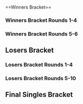 {{SetGame|melee}}{{DISPLAYTITLE:Heir II the Throne: ''Melee'' Singles Bracket}}<!--
-->{{tabs static
|name1=Overview
|link1=Heir/2/Melee
|name2=Entrants
|link2=Heir/2/Melee/Entrants
|name3=Singles Bracket
|link3=Heir/2/Melee/Singles Bracket
|name4=Doubles Bracket
|link4=Heir/2/Melee/Doubles Bracket
|This=3
}}<br/>
==Winners Bracket==
===Winners Bracket Rounds 1-4===
{{128DEWBracketA
|tourneylink=Heir/2/Melee
|tourneyname=Heir II the Throne
|column-width=160

|r1m1p1=Armada |r1m1p1flag=se |r1m1p1score=W |r1m1win=1
|r1m1p2=Bye |r1m1p2flag= |r1m1p2score=-

|r1m2p1=HaoTwo |r1m2p1flag=gb |r1m2p1score=2 |r1m2win=1
|r1m2p2=TheRedSock |r1m2p2flag=no |r1m2p2score=0

|r1m3p1=Flikkflakk |r1m3p1flag=no |r1m3p1score=W |r1m3win=1
|r1m3p2=Bye |r1m3p2flag= |r1m3p2score=-

|r1m4p1=R23 |r1m4p1flag=gb |r1m4p1score=W |r1m4win=1
|r1m4p2=Bye |r1m4p2flag= |r1m4p2score=-

|r1m5p1=reaper |r1m5p1flag=de |r1m5p1score=W |r1m5win=1
|r1m5p2=Bye |r1m5p2flag= |r1m5p2score=-

|r1m6p1=J3ly |r1m6p1flag=gb |r1m6p1score=2 |r1m6win=1
|r1m6p2=Socks |r1m6p2flag=gb |r1m6p2score=0

|r1m7p1=Trifasia |r1m7p1flag=es |r1m7p1score=W |r1m7win=1
|r1m7p2=Bye |r1m7p2flag= |r1m7p2score=-

|r1m8p1=MikeHaggarKJ |r1m8p1flag=se |r1m8p1score=2 |r1m8win=1
|r1m8p2=JoMo |r1m8p2flag=gb |r1m8p2score=0

|r1m9p1=Overtriforce |r1m9p1flag=es |r1m9p1score=W |r1m9win=1
|r1m9p2=Bye |r1m9p2flag= |r1m9p2score=-

|r1m10p1=Luigo |r1m10p1flag=se |r1m10p1score=1 |r1m10win=2
|r1m10p2=Yeniths |r1m10p2flag=gb |r1m10p2score=2

|r1m11p1=Askeflink |r1m11p1flag=no |r1m11p1score=W |r1m11win=1
|r1m11p2=Bye |r1m11p2flag= |r1m11p2score=-

|r1m12p1=Alpha Dash |r1m12p1flag=gb |r1m12p1score=2 |r1m12win=1
|r1m12p2=Phade |r1m12p2flag=gb |r1m12p2score=0

|r1m13p1=Jeapie |r1m13p1flag=nl |r1m13p1score=W |r1m13win=1
|r1m13p2=Bye |r1m13p2flag= |r1m13p2score=-

|r1m14p1=Pop |r1m14p1flag=se |r1m14p1score=2 |r1m14win=1
|r1m14p2=PureEvil |r1m14p2flag= |r1m14p2score=0

|r1m15p1=Aether |r1m15p1flag=fr |r1m15p1score=W |r1m15win=1
|r1m15p2=Bye |r1m15p2flag= |r1m15p2score=-

|r1m16p1=Deathgazer |r1m16p1flag=gb |r1m16p1score=2 |r1m16win=1
|r1m16p2=Kraft-Ebing |r1m16p2flag= |r1m16p2score=0

|r1m17p1=Lucky |r1m17p1flag=us |r1m17p1score=W |r1m17win=1
|r1m17p2=Bye |r1m17p2flag= |r1m17p2score=-

|r1m18p1=Datto |r1m18p1flag=fr |r1m18p1score=2 |r1m18win=1
|r1m18p2=epikfaal |r1m18p2flag=nl |r1m18p2score=0

|r1m19p1=Kriz |r1m19p1flag=no |r1m19p1score=W |r1m19win=1
|r1m19p2=Bye |r1m19p2flag= |r1m19p2score=-

|r1m20p1=Stelzig |r1m20p1flag=dk |r1m20p1score=W |r1m20win=1
|r1m20p2=Bye |r1m20p2flag= |r1m20p2score=-

|r1m21p1=Vanity Angel |r1m21p1flag=gb |r1m21p1score=W |r1m21win=1
|r1m21p2=Bye |r1m21p2flag= |r1m21p2score=-

|r1m22p1=Volvo |r1m22p1flag=se |r1m22p1score=2 |r1m22win=1
|r1m22p2=Maskless |r1m22p2flag=gb |r1m22p2score=0

|r1m23p1=Djagof |r1m23p1flag=fr |r1m23p1score=W |r1m23win=1
|r1m23p2=Bye |r1m23p2flag= |r1m23p2score=-

|r1m24p1=Jin |r1m24p1flag=gb |r1m24p1score=1 |r1m24win=2
|r1m24p2=Matt Smith |r1m24p2flag=gb |r1m24p2score=2

|r1m25p1=Professor Pro |r1m25p1flag=gb |r1m25p1score=W |r1m25win=1
|r1m25p2=Bye |r1m25p2flag= |r1m25p2score=-

|r1m26p1=Yabasta |r1m26p1flag=se |r1m26p1score=1 |r1m26win=2
|r1m26p2=Shloub |r1m26p2flag=fr |r1m26p2score=2

|r1m27p1=Random-Ness |r1m27p1flag=se |r1m27p1score=W |r1m27win=1
|r1m27p2=Bye |r1m27p2flag= |r1m27p2score=-

|r1m28p1=Lamp |r1m28p1flag=se |r1m28p1score=2 |r1m28win=1
|r1m28p2=MoonE |r1m28p2flag=gb |r1m28p2score=0

|r1m29p1=Salepate |r1m29p1flag=fr |r1m29p1score=W |r1m29win=1
|r1m29p2=Bye |r1m29p2flag= |r1m29p2score=-

|r1m30p1=Adamkex |r1m30p1flag=se |r1m30p1score=0 |r1m30win=2
|r1m30p2=Frenzy |r1m30p2flag=gb |r1m30p2score=2

|r1m31p1=Eagle |r1m31p1flag=dk |r1m31p1score=W |r1m31win=1
|r1m31p2=Bye |r1m31p2flag= |r1m31p2score=-

|r1m32p1=Unreal |r1m32p1flag=gb |r1m32p1score=2 |r1m32win=1
|r1m32p2=Modest Major |r1m32p2flag=gb |r1m32p2score=0

|r1m33p1=Leffen |r1m33p1flag=se |r1m33p1score=W |r1m33win=1
|r1m33p2=Bye |r1m33p2flag= |r1m33p2score=-

|r1m34p1=Jam |r1m34p1flag=gb |r1m34p1score=2 |r1m34win=1
|r1m34p2=Lengman |r1m34p2flag= |r1m34p2score=0

|r1m35p1=GAWes |r1m35p1flag=us |r1m35p1score=W |r1m35win=1
|r1m35p2=Bye |r1m35p2flag= |r1m35p2score=-

|r1m36p1=BrTarolg |r1m36p1flag=gb |r1m36p1score=W |r1m36win=1
|r1m36p2=Bye |r1m36p2flag= |r1m36p2score=-

|r1m37p1=Eikelmann |r1m37p1flag=ru |r1m37p1score=W |r1m37win=1
|r1m37p2=Bye |r1m37p2flag= |r1m37p2score=-

|r1m38p1=Kikkoman |r1m38p1flag=dk |r1m38p1score=2 |r1m38win=1
|r1m38p2=Bullet Bill |r1m38p2flag=gb |r1m38p2score=0

|r1m39p1=Däumling |r1m39p1flag=de |r1m39p1score=W |r1m39win=1
|r1m39p2=Bye |r1m39p2flag= |r1m39p2score=-

|r1m40p1=VJ |r1m40p1flag=se |r1m40p1score=2 |r1m40win=1
|r1m40p2=Calzum |r1m40p2flag=gb |r1m40p2score=1

|r1m41p1=Tekk |r1m41p1flag=fr |r1m41p1score=W |r1m41win=1
|r1m41p2=Bye |r1m41p2flag= |r1m41p2score=-

|r1m42p1=Nils |r1m42p1flag=se |r1m42p1score=2 |r1m42win=1
|r1m42p2=X1 |r1m42p2flag=gb |r1m42p2score=0

|r1m43p1=K-12 |r1m43p1flag=es |r1m43p1score=W |r1m43win=1
|r1m43p2=Bye |r1m43p2flag= |r1m43p2score=-

|r1m44p1=Captain Zeppo |r1m44p1flag=gb |r1m44p1score=2 |r1m44win=1
|r1m44p2=Kid Candi |r1m44p2flag=fr |r1m44p2score=0

|r1m45p1=Fuzzyness |r1m45p1flag=gb |r1m45p1score=W |r1m45win=1
|r1m45p2=Bye |r1m45p2flag= |r1m45p2score=-

|r1m46p1=JiM |r1m46p1flag=fr |r1m46p1score=2 |r1m46win=1
|r1m46p2=JJLinyard |r1m46p2flag=gb |r1m46p2score=0

|r1m47p1=Dev |r1m47p1flag=se |r1m47p1score=W |r1m47win=1
|r1m47p2=Bye |r1m47p2flag= |r1m47p2score=-

|r1m48p1=Doraki |r1m48p1flag=fr |r1m48p1score=2 |r1m48win=1
|r1m48p2=Ddiz |r1m48p2flag=gb |r1m48p2score=0

|r1m49p1=Ice |r1m49p1flag=de |r1m49p1score=W |r1m49win=1
|r1m49p2=Bye |r1m49p2flag= |r1m49p2score=-

|r1m50p1=Luxus |r1m50p1flag=nl |r1m50p1score=0 |r1m50win=2
|r1m50p2=Tamoo |r1m50p2flag=gb |r1m50p2score=2

|r1m51p1=Fauster |r1m51p1flag=fr |r1m51p1score=W |r1m51win=1
|r1m51p2=Bye |r1m51p2flag= |r1m51p2score=-

|r1m52p1=Norm |r1m52p1flag=at |r1m52p1score=W |r1m52win=1
|r1m52p2=Bye |r1m52p2flag= |r1m52p2score=-

|r1m53p1=Mahie |r1m53p1flag=fr |r1m53p1score=W |r1m53win=1
|r1m53p2=Bye |r1m53p2flag= |r1m53p2score=-

|r1m54p1=SchlimmShady |r1m54p1flag=de |r1m54p1score=2 |r1m54win=1
|r1m54p2=RashAttack |r1m54p2flag=gb |r1m54p2score=0

|r1m55p1=Beat |r1m55p1flag=se |r1m55p1score=W |r1m55win=1
|r1m55p2=Bye |r1m55p2flag= |r1m55p2score=-

|r1m56p1=Blaze |r1m56p1flag=de |r1m56p1score=2 |r1m56win=1
|r1m56p2=BloodBowler |r1m56p2flag=gb |r1m56p2score=0

|r1m57p1=Android |r1m57p1flag=se |r1m57p1score=W |r1m57win=1
|r1m57p2=Bye |r1m57p2flag= |r1m57p2score=-

|r1m58p1=Suntherion |r1m58p1flag=se |r1m58p1score=1 |r1m58win=2
|r1m58p2=Shifting Shadows |r1m58p2flag=gb |r1m58p2score=2

|r1m59p1=Charlon |r1m59p1flag=fr |r1m59p1score=W |r1m59win=1
|r1m59p2=Bye |r1m59p2flag= |r1m59p2score=-

|r1m60p1=ProsmasherTim |r1m60p1flag=de |r1m60p1score=2 |r1m60win=1
|r1m60p2=TimeMuffinPhD |r1m60p2flag= |r1m60p2score=0

|r1m61p1=Baxon |r1m61p1flag=fr |r1m61p1score=W |r1m61win=1
|r1m61p2=Bye |r1m61p2flag= |r1m61p2score=-

|r1m62p1=Willz |r1m62p1flag=gb |r1m62p1score=2 |r1m62win=1
|r1m62p2=Ac_Anon |r1m62p2flag=gb |r1m62p2score=0

|r1m63p1=Zoler |r1m63p1flag=se |r1m63p1score=W |r1m63win=1
|r1m63p2=Bye |r1m63p2flag= |r1m63p2score=-

|r1m64p1=Zorc |r1m64p1flag=no |r1m64p1score=2 |r1m64win=1
|r1m64p2=Beans |r1m64p2flag=gb |r1m64p2score=0

|r2m1p1=Armada |r2m1p1flag=se |r2m1p1score=2 |r2m1win=1
|r2m1p2=HaoTwo |r2m1p2flag=gb |r2m1p2score=0

|r2m2p1=Flikkflakk |r2m2p1flag=no |r2m2p1score=2 |r2m2win=1
|r2m2p2=R23 |r2m2p2flag=gb |r2m2p2score=0

|r2m3p1=reaper |r2m3p1flag=de |r2m3p1score=2 |r2m3win=1
|r2m3p2=J3ly |r2m3p2flag=gb |r2m3p2score=0

|r2m4p1=Trifasia |r2m4p1flag=es |r2m4p1score=2 |r2m4win=1
|r2m4p2=MikeHaggarKJ |r2m4p2flag=se |r2m4p2score=1

|r2m5p1=Overtriforce |r2m5p1flag=es |r2m5p1score=2 |r2m5win=1
|r2m5p2=Yeniths |r2m5p2flag=gb |r2m5p2score=0

|r2m6p1=Askeflink |r2m6p1flag=no |r2m6p1score=1 |r2m6win=2
|r2m6p2=Alpha Dash |r2m6p2flag=gb |r2m6p2score=2

|r2m7p1=Jeapie |r2m7p1flag=nl |r2m7p1score=2 |r2m7win=1
|r2m7p2=Pop |r2m7p2flag=se |r2m7p2score=0

|r2m8p1=Aether |r2m8p1flag=fr |r2m8p1score=0 |r2m8win=2
|r2m8p2=Deathgazer |r2m8p2flag=gb |r2m8p2score=2

|r2m9p1=Lucky |r2m9p1flag=us |r2m9p1score=2 |r2m9win=1
|r2m9p2=Datto |r2m9p2flag=fr |r2m9p2score=0

|r2m10p1=Kriz |r2m10p1flag=no |r2m10p1score=2 |r2m10win=1
|r2m10p2=Stelzig |r2m10p2flag=dk |r2m10p2score=0

|r2m11p1=Vanity Angel |r2m11p1flag=gb |r2m11p1score=2 |r2m11win=1
|r2m11p2=Volvo |r2m11p2flag=se |r2m11p2score=0

|r2m12p1=Djagof |r2m12p1flag=fr |r2m12p1score=2 |r2m12win=1
|r2m12p2=Matt Smith |r2m12p2flag=gb |r2m12p2score=0

|r2m13p1=Professor Pro |r2m13p1flag=gb |r2m13p1score=2 |r2m13win=1
|r2m13p2=Shloub |r2m13p2flag=fr |r2m13p2score=0

|r2m14p1=Random-Ness |r2m14p1flag=se |r2m14p1score=0 |r2m14win=2
|r2m14p2=Lamp |r2m14p2flag=se |r2m14p2score=2

|r2m15p1=Salepate |r2m15p1flag=fr |r2m15p1score=2 |r2m15win=1
|r2m15p2=Frenzy |r2m15p2flag=gb |r2m15p2score=0

|r2m16p1=Eagle |r2m16p1flag=dk |r2m16p1score=2 |r2m16win=1
|r2m16p2=Unreal |r2m16p2flag=gb |r2m16p2score=0

|r2m17p1=Leffen |r2m17p1flag=se |r2m17p1score=2 |r2m17win=1
|r2m17p2=Jam |r2m17p2flag=gb |r2m17p2score=0

|r2m18p1=GAWes |r2m18p1flag=us |r2m18p1score=0 |r2m18win=2
|r2m18p2=BrTarolg |r2m18p2flag=gb |r2m18p2score=2
|r2m18p1char1=mario |r2m18p2char1=sheik |r2m18p1stock1=0 |r2m18p2stock1=2 |r2m18win1=2 |r2m18stage1=Final Destination
|r2m18p1char2=mario |r2m18p2char2=sheik |r2m18p1stock2=0 |r2m18p2stock2=1 |r2m18win2=2 |r2m18stage2=Fountain of Dreams
|r2m18p1char3= |r2m18p2char3= |r2m18p1stock3= |r2m18p2stock3= |r2m18win3= |r2m18stage3=
|r2m18p1char4= |r2m18p2char4= |r2m18p1stock4= |r2m18p2stock4= |r2m18win4= |r2m18stage4=
|r2m18p1char5= |r2m18p2char5= |r2m18p1stock5= |r2m18p2stock5= |r2m18win5= |r2m18stage5=
|r2m18date=
|r2m18finished=
|r2m18details={{BracketMatchDetails|comment=|preview=|lrthread=|vod=https://www.youtube.com/watch?v=3iXWkye_gDA|interview=|recap=}}

|r2m19p1=Eikelmann |r2m19p1flag=ru |r2m19p1score=2 |r2m19win=1
|r2m19p2=Kikkoman |r2m19p2flag=dk |r2m19p2score=0

|r2m20p1=Däumling |r2m20p1flag=de |r2m20p1score=0 |r2m20win=2
|r2m20p2=VJ |r2m20p2flag=se |r2m20p2score=2

|r2m21p1=Tekk |r2m21p1flag=fr |r2m21p1score=2 |r2m21win=1
|r2m21p2=Nils |r2m21p2flag=se |r2m21p2score=0

|r2m22p1=K-12 |r2m22p1flag=es |r2m22p1score=2 |r2m22win=1
|r2m22p2=Captain Zeppo |r2m22p2flag=gb |r2m22p2score=1

|r2m23p1=Fuzzyness |r2m23p1flag=gb |r2m23p1score=2 |r2m23win=1
|r2m23p2=JiM |r2m23p2flag=fr |r2m23p2score=1

|r2m24p1=Dev |r2m24p1flag=se |r2m24p1score=2 |r2m24win=1
|r2m24p2=Doraki |r2m24p2flag=fr |r2m24p2score=0

|r2m25p1=Ice |r2m25p1flag=de |r2m25p1score=2 |r2m25win=1
|r2m25p2=Tamoo |r2m25p2flag=gb |r2m25p2score=1

|r2m26p1=Fauster |r2m26p1flag=fr |r2m26p1score=2 |r2m26win=1
|r2m26p2=Norm |r2m26p2flag=at |r2m26p2score=0

|r2m27p1=Mahie |r2m27p1flag=fr |r2m27p1score=2 |r2m27win=1
|r2m27p2=SchlimmShady |r2m27p2flag=de |r2m27p2score=0

|r2m28p1=Beat |r2m28p1flag=se |r2m28p1score=0 |r2m28win=2
|r2m28p2=Blaze |r2m28p2flag=de |r2m28p2score=2

|r2m29p1=Android |r2m29p1flag=se |r2m29p1score=2 |r2m29win=1
|r2m29p2=Shifting Shadows |r2m29p2flag=gb |r2m29p2score=0

|r2m30p1=Charlon |r2m30p1flag=fr |r2m30p1score=2 |r2m30win=1
|r2m30p2=ProsmasherTim |r2m30p2flag=de |r2m30p2score=0

|r2m31p1=Baxon |r2m31p1flag=fr |r2m31p1score=2 |r2m31win=1
|r2m31p2=Willz |r2m31p2flag=gb |r2m31p2score=0

|r2m32p1=Zoler |r2m32p1flag=se |r2m32p1score=2 |r2m32win=1
|r2m32p2=Zorc |r2m32p2flag=no |r2m32p2score=0

|r3m1p1=Armada |r3m1p1flag=se |r3m1p1score=2 |r3m1win=1
|r3m1p2=Flikkflakk |r3m1p2flag=no |r3m1p2score=0
|r3m1p1char1=falco |r3m1p2char1=fox |r3m1p1stock1=3 |r3m1p2stock1=0 |r3m1win1=1 |r3m1stage1=Battlefield
|r3m1p1char2=falco |r3m1p2char2=fox |r3m1p1stock2=2 |r3m1p2stock2=0 |r3m1win2=1 |r3m1stage2=Fountain of Dreams
|r3m1p1char3= |r3m1p2char3= |r3m1p1stock3= |r3m1p2stock3= |r3m1win3= |r3m1stage3=
|r3m1p1char4= |r3m1p2char4= |r3m1p1stock4= |r3m1p2stock4= |r3m1win4= |r3m1stage4=
|r3m1p1char5= |r3m1p2char5= |r3m1p1stock5= |r3m1p2stock5= |r3m1win5= |r3m1stage5=
|r3m1date=
|r3m1finished=
|r3m1details={{BracketMatchDetails|comment=|preview=|lrthread=|vod=https://www.youtube.com/watch?v=584EZ85e5UI|interview=|recap=}}

|r3m2p1=reaper |r3m2p1flag=de |r3m2p1score=0 |r3m2win=2
|r3m2p2=Trifasia |r3m2p2flag=es |r3m2p2score=2
|r3m2p1char1=marth |r3m2p2char1=peach |r3m2p1stock1=0 |r3m2p2stock1=2 |r3m2win1=2 |r3m2stage1=Battlefield
|r3m2p1char2=marth |r3m2p2char2=peach |r3m2p1stock2=0 |r3m2p2stock2=1 |r3m2win2=2 |r3m2stage2=Battlefield
|r3m2p1char3= |r3m2p2char3= |r3m2p1stock3= |r3m2p2stock3= |r3m2win3= |r3m2stage3=
|r3m2p1char4= |r3m2p2char4= |r3m2p1stock4= |r3m2p2stock4= |r3m2win4= |r3m2stage4=
|r3m2p1char5= |r3m2p2char5= |r3m2p1stock5= |r3m2p2stock5= |r3m2win5= |r3m2stage5=
|r3m2date=
|r3m2finished=
|r3m2details={{BracketMatchDetails|comment=|preview=|lrthread=|vod=https://www.youtube.com/watch?v=L1xtwUYRALk|interview=|recap=}}

|r3m3p1=Overtriforce |r3m3p1flag=es |r3m3p1score=2 |r3m3win=1
|r3m3p2=Alpha Dash |r3m3p2flag=gb |r3m3p2score=0

|r3m4p1=Jeapie |r3m4p1flag=nl |r3m4p1score=2 |r3m4win=1
|r3m4p2=Deathgazer |r3m4p2flag=gb |r3m4p2score=0

|r3m5p1=Lucky |r3m5p1flag=us |r3m5p1score=2 |r3m5win=1
|r3m5p2=Kriz |r3m5p2flag=no |r3m5p2score=0

|r3m6p1=Vanity Angel |r3m6p1flag=gb |r3m6p1score=2 |r3m6win=1
|r3m6p2=Djagof |r3m6p2flag=fr |r3m6p2score=1

|r3m7p1=Professor Pro |r3m7p1flag=gb |r3m7p1score=2 |r3m7win=1
|r3m7p2=Lamp |r3m7p2flag=se |r3m7p2score=0

|r3m8p1=Salepate |r3m8p1flag=fr |r3m8p1score=2 |r3m8win=1
|r3m8p2=Eagle |r3m8p2flag=dk |r3m8p2score=0

|r3m9p1=Leffen |r3m9p1flag=se |r3m9p1score=2 |r3m9win=1
|r3m9p2=BrTarolg |r3m9p2flag=gb |r3m9p2score=0
|r3m9p1char1=yoshi |r3m9p2char1=sheik |r3m9p1stock1=1 |r3m9p2stock1=0 |r3m9win1=1 |r3m9stage1=Yoshi's Story
|r3m9p1char2=marth |r3m9p2char2=sheik |r3m9p1stock2=2 |r3m9p2stock2=0 |r3m9win2=1 |r3m9stage2=Final Destination
|r3m9p1char3= |r3m9p2char3= |r3m9p1stock3= |r3m9p2stock3= |r3m9win3= |r3m9stage3=
|r3m9p1char4= |r3m9p2char4= |r3m9p1stock4= |r3m9p2stock4= |r3m9win4= |r3m9stage4=
|r3m9p1char5= |r3m9p2char5= |r3m9p1stock5= |r3m9p2stock5= |r3m9win5= |r3m9stage5=
|r3m9date=
|r3m9finished=
|r3m9details={{BracketMatchDetails|comment=|preview=|lrthread=|vod=https://www.youtube.com/watch?v=wzk3bsh97No|interview=|recap=}}

|r3m10p1=Eikelmann |r3m10p1flag=ru |r3m10p1score=2 |r3m10win=1
|r3m10p2=VJ |r3m10p2flag=se |r3m10p2score=0

|r3m11p1=Tekk |r3m11p1flag=fr |r3m11p1score=2 |r3m11win=1
|r3m11p2=K-12 |r3m11p2flag=es |r3m11p2score=0

|r3m12p1=Fuzzyness |r3m12p1flag=gb |r3m12p1score=2 |r3m12win=1
|r3m12p2=Dev |r3m12p2flag=se |r3m12p2score=1

|r3m13p1=Ice |r3m13p1flag=de |r3m13p1score=2 |r3m13win=1
|r3m13p2=Fauster |r3m13p2flag=fr |r3m13p2score=0

|r3m14p1=Mahie |r3m14p1flag=fr |r3m14p1score=2 |r3m14win=1
|r3m14p2=Blaze |r3m14p2flag=de |r3m14p2score=0

|r3m15p1=Android |r3m15p1flag=se |r3m15p1score=2 |r3m15win=1
|r3m15p2=Charlon |r3m15p2flag=fr |r3m15p2score=0

|r3m16p1=Baxon |r3m16p1flag=fr |r3m16p1score=2 |r3m16win=1
|r3m16p2=Zoler |r3m16p2flag=se |r3m16p2score=0

|r4m1p1=Armada |r4m1p1flag=se |r4m1p1score=1 |r4m1win=2
|r4m1p2=Trifasia |r4m1p2flag=es |r4m1p2score=2
|r4m1p1char1=yl |r4m1p2char1=peach |r4m1p1stock1=0 |r4m1p2stock1=1 |r4m1win1=2 |r4m1stage1=Final Destination
|r4m1p1char2=yl |r4m1p2char2=gw |r4m1p1stock2=3 |r4m1p2stock2=0 |r4m1win2=1 |r4m1stage2=Battlefield
|r4m1p1char3=yl |r4m1p2char3=peach |r4m1p1stock3=0 |r4m1p2stock3=1 |r4m1win3=2 |r4m1stage3=Final Destination
|r4m1p1char4= |r4m1p2char4= |r4m1p1stock4= |r4m1p2stock4= |r4m1win4= |r4m1stage4=
|r4m1p1char5= |r4m1p2char5= |r4m1p1stock5= |r4m1p2stock5= |r4m1win5= |r4m1stage5=
|r4m1date=
|r4m1finished=
|r4m1details={{BracketMatchDetails|comment=|preview=|lrthread=|vod=https://www.youtube.com/watch?v=49gCrLofz4g|interview=|recap=}}

|r4m2p1=Overtriforce |r4m2p1flag=es |r4m2p1score=2 |r4m2win=1
|r4m2p2=Jeapie |r4m2p2flag=nl |r4m2p2score=0

|r4m3p1=Lucky |r4m3p1flag=us |r4m3p1score=2 |r4m3win=1
|r4m3p2=Vanity Angel |r4m3p2flag=gb |r4m3p2score=1

|r4m4p1=Professor Pro |r4m4p1flag=gb |r4m4p1score=2 |r4m4win=1
|r4m4p2=Salepate |r4m4p2flag=fr |r4m4p2score=0

|r4m5p1=Leffen |r4m5p1flag=se |r4m5p1score=0 |r4m5win=2
|r4m5p2=Eikelmann |r4m5p2flag=ru |r4m5p2score=2

|r4m6p1=Tekk |r4m6p1flag=fr |r4m6p1score=2 |r4m6win=1
|r4m6p2=Fuzzyness |r4m6p2flag=gb |r4m6p2score=0

|r4m7p1=Ice |r4m7p1flag=de |r4m7p1score=2 |r4m7win=1
|r4m7p2=Mahie |r4m7p2flag=fr |r4m7p2score=1

|r4m8p1=Android |r4m8p1flag=se |r4m8p1score=2 |r4m8win=1
|r4m8p2=Baxon |r4m8p2flag=fr |r4m8p2score=0
}}
===Winners Bracket Rounds 5-6===
{{8DEWBracketA
|tourneylink=
|tourneyname=
|column-width=190
|R1=Winners Round 5
|R2=Winners Round 6

|r1m1p1=Trifasia |r1m1p1flag=es |r1m1p1score=3 |r1m1win=1
|r1m1p2=Overtriforce |r1m1p2flag=es |r1m1p2score=0
|r1m1p1char1=peach |r1m1p2char1=sheik |r1m1p1stock1=2 |r1m1p2stock1=0 |r1m1win1=1 |r1m1stage1=Dream Land
|r1m1p1char2=peach |r1m1p2char2=sheik |r1m1p1stock2=1 |r1m1p2stock2=0 |r1m1win2=1 |r1m1stage2=Final Destination
|r1m1p1char3=peach |r1m1p2char3=sheik |r1m1p1stock3=1 |r1m1p2stock3=0 |r1m1win3=1 |r1m1stage3=Yoshi's Story
|r1m1p1char4= |r1m1p2char4= |r1m1p1stock4= |r1m1p2stock4= |r1m1win4= |r1m1stage4=
|r1m1p1char5= |r1m1p2char5= |r1m1p1stock5= |r1m1p2stock5= |r1m1win5= |r1m1stage5=
|r1m1date=
|r1m1finished=
|r1m1details={{BracketMatchDetails|comment=|preview=|lrthread=|vod=https://www.youtube.com/watch?v=SuHJVW86RiQ|interview=|recap=}}

|r1m2p1=Lucky |r1m2p1flag=us |r1m2p1score=3 |r1m2win=1
|r1m2p2=Professor Pro |r1m2p2flag=gb |r1m2p2score=0
|r1m2p1char1=fox |r1m2p2char1=fox |r1m2p1stock1=2 |r1m2p2stock1=0 |r1m2win1=1 |r1m2stage1=Yoshi's Story
|r1m2p1char2=fox |r1m2p2char2=fox |r1m2p1stock2=1 |r1m2p2stock2=0 |r1m2win2=1 |r1m2stage2=Pokémon Stadium
|r1m2p1char3=fox |r1m2p2char3=fox |r1m2p1stock3=2 |r1m2p2stock3=0 |r1m2win3=1 |r1m2stage3=Pokémon Stadium
|r1m2p1char4= |r1m2p2char4= |r1m2p1stock4= |r1m2p2stock4= |r1m2win4= |r1m2stage4=
|r1m2p1char5= |r1m2p2char5= |r1m2p1stock5= |r1m2p2stock5= |r1m2win5= |r1m2stage5=
|r1m2date=
|r1m2finished=
|r1m2details={{BracketMatchDetails|comment=|preview=|lrthread=|vod=https://www.youtube.com/watch?v=3OPKdbNsYDQ|interview=|recap=}}

|r1m3p1=Eikelmann |r1m3p1flag=ru |r1m3p1score=0 |r1m3win=2
|r1m3p2=Tekk |r1m3p2flag=fr |r1m3p2score=3

|r1m4p1=Ice |r1m4p1flag=de |r1m4p1score=2 |r1m4win=2
|r1m4p2=Android |r1m4p2flag=se |r1m4p2score=3
|r1m4p1char1=cf |r1m4p2char1=sheik |r1m4p1stock1=1 |r1m4p2stock1=0 |r1m4win1=1 |r1m4stage1=Battlefield
|r1m4p1char2=cf |r1m4p2char2=sheik |r1m4p1stock2=0 |r1m4p2stock2=1 |r1m4win2=2 |r1m4stage2=Fountain of Dreams
|r1m4p1char3=cf |r1m4p2char3=sheik |r1m4p1stock3=1 |r1m4p2stock3=0 |r1m4win3=1 |r1m4stage3=Final Destination
|r1m4p1char4=cf |r1m4p2char4=sheik |r1m4p1stock4=0 |r1m4p2stock4=1 |r1m4win4=2 |r1m4stage4=Battlefield
|r1m4p1char5=cf |r1m4p2char5=sheik |r1m4p1stock5=0 |r1m4p2stock5=2 |r1m4win5=2 |r1m4stage5=Battlefield
|r1m4date=
|r1m4finished=
|r1m4details={{BracketMatchDetails|comment=|preview=|lrthread=|vod=https://www.youtube.com/watch?v=-mUu3WKI_CU|interview=|recap=}}

|r2m1p1=Trifasia |r2m1p1flag=es |r2m1p1score=2 |r2m1win=2
|r2m1p2=Lucky |r2m1p2flag=us |r2m1p2score=3
|r2m1p1char1=peach |r2m1p2char1=fox |r2m1p1stock1=0 |r2m1p2stock1=2 |r2m1win1=2 |r2m1stage1=Dream Land
|r2m1p1char2=peach |r2m1p2char2=cf |r2m1p1stock2=2 |r2m1p2stock2=0 |r2m1win2=1 |r2m1stage2=Final Destination
|r2m1p1char3=peach |r2m1p2char3=fox |r2m1p1stock3=0 |r2m1p2stock3=2 |r2m1win3=2 |r2m1stage3=Pokémon Stadium
|r2m1p1char4=peach |r2m1p2char4=fox |r2m1p1stock4=3 |r2m1p2stock4=0 |r2m1win4=1 |r2m1stage4=Dream Land
|r2m1p1char5=peach |r2m1p2char5=fox |r2m1p1stock5=0 |r2m1p2stock5=1 |r2m1win5=2 |r2m1stage5=Battlefield
|r2m1date=
|r2m1finished=
|r2m1details={{BracketMatchDetails|comment=|preview=|lrthread=|vod=https://youtu.be/PQYrgICTAT0|interview=|recap=}}

|r2m2p1=Tekk |r2m2p1flag=fr |r2m2p1score=3 |r2m2win=1
|r2m2p2=Android |r2m2p2flag=se |r2m2p2score=1
|r2m2p1char1=puff |r2m2p2char1=sheik |r2m2p1stock1=0 |r2m2p2stock1=2 |r2m2win1=2 |r2m2stage1=Battlefield
|r2m2p1char2=puff |r2m2p2char2=sheik |r2m2p1stock2=1 |r2m2p2stock2=0 |r2m2win2=1 |r2m2stage2=Fountain of Dreams
|r2m2p1char3=puff |r2m2p2char3=sheik |r2m2p1stock3=1 |r2m2p2stock3=0 |r2m2win3=1 |r2m2stage3=Final Destination
|r2m2p1char4=puff |r2m2p2char4=sheik |r2m2p1stock4=2 |r2m2p2stock4=0 |r2m2win4=1 |r2m2stage4=Pokémon Stadium
|r2m2p1char5= |r2m2p2char5= |r2m2p1stock5= |r2m2p2stock5= |r2m2win5= |r2m2stage5=
|r2m2date=
|r2m2finished=
|r2m2details={{BracketMatchDetails|comment=|preview=|lrthread=|vod=https://www.youtube.com/watch?v=19vyx2izrok|interview=|recap=}}
}}

==Losers Bracket==
===Losers Bracket Rounds 1-4===
{{128DELBracketSmwA
|tourneylink=Heir/2/Melee
|tourneyname=Heir II the Throne
|l1placement=97-128
|l2placement=65-96
|l3placement=49-64
|l4placement=33-48
|column-width=160

|l1m1p1=Bye |l1m1p1flag= |l1m1p1score=- |l1m1win=2
|l1m1p2=TheRedSock |l1m1p2flag=no |l1m1p2score=W

|l1m2p1=Bye |l1m2p1flag= |l1m2p1score=- |l1m2win=
|l1m2p2=Bye |l1m2p2flag= |l1m2p2score=W

|l1m3p1=Bye |l1m3p1flag= |l1m3p1score=- |l1m3win=2
|l1m3p2=Socks |l1m3p2flag=gb |l1m3p2score=W

|l1m4p1=Bye |l1m4p1flag= |l1m4p1score=- |l1m4win=2
|l1m4p2=JoMo |l1m4p2flag=gb |l1m4p2score=W

|l1m5p1=Bye |l1m5p1flag= |l1m5p1score=- |l1m5win=2
|l1m5p2=Luigo |l1m5p2flag=se |l1m5p2score=W

|l1m6p1=Bye |l1m6p1flag= |l1m6p1score=- |l1m6win=2
|l1m6p2=Phade |l1m6p2flag=gb |l1m6p2score=W

|l1m7p1=Bye |l1m7p1flag= |l1m7p1score=- |l1m7win=2
|l1m7p2=PureEvil |l1m7p2flag= |l1m7p2score=W

|l1m8p1=Bye |l1m8p1flag= |l1m8p1score=- |l1m8win=2
|l1m8p2=Kraft-Ebing |l1m8p2flag= |l1m8p2score=W

|l1m9p1=Bye |l1m9p1flag= |l1m9p1score=- |l1m9win=2
|l1m9p2=epikfaal |l1m9p2flag=nl |l1m9p2score=W

|l1m10p1=Bye |l1m10p1flag= |l1m10p1score=- |l1m10win=
|l1m10p2=Bye |l1m10p2flag= |l1m10p2score=W

|l1m11p1=Bye |l1m11p1flag= |l1m11p1score=- |l1m11win=2
|l1m11p2=Maskless |l1m11p2flag=gb |l1m11p2score=W

|l1m12p1=Bye |l1m12p1flag= |l1m12p1score=- |l1m12win=2
|l1m12p2=Jin |l1m12p2flag=gb |l1m12p2score=W

|l1m13p1=Bye |l1m13p1flag= |l1m13p1score=- |l1m13win=2
|l1m13p2=Yabasta |l1m13p2flag=se |l1m13p2score=W

|l1m14p1=Bye |l1m14p1flag= |l1m14p1score=- |l1m14win=2
|l1m14p2=MoonE |l1m14p2flag=gb |l1m14p2score=W

|l1m15p1=Bye |l1m15p1flag= |l1m15p1score=- |l1m15win=2
|l1m15p2=Adamkex |l1m15p2flag=se |l1m15p2score=W

|l1m16p1=Bye |l1m16p1flag= |l1m16p1score=- |l1m16win=2
|l1m16p2=Modest Major |l1m16p2flag=gb |l1m16p2score=W

|l1m17p1=Bye |l1m17p1flag= |l1m17p1score=- |l1m17win=2
|l1m17p2=Lengman |l1m17p2flag= |l1m17p2score=W

|l1m18p1=Bye |l1m18p1flag= |l1m18p1score=- |l1m18win=
|l1m18p2=Bye |l1m18p2flag= |l1m18p2score=W

|l1m19p1=Bye |l1m19p1flag= |l1m19p1score=- |l1m19win=2
|l1m19p2=Bullet Bill |l1m19p2flag=gb |l1m19p2score=W

|l1m20p1=Bye |l1m20p1flag= |l1m20p1score=- |l1m20win=2
|l1m20p2=Calzum |l1m20p2flag=gb |l1m20p2score=W

|l1m21p1=Bye |l1m21p1flag= |l1m21p1score=- |l1m21win=2
|l1m21p2=X1 |l1m21p2flag=gb |l1m21p2score=W

|l1m22p1=Bye |l1m22p1flag= |l1m22p1score=- |l1m22win=2
|l1m22p2=Kid Candi |l1m22p2flag=fr |l1m22p2score=W

|l1m23p1=Bye |l1m23p1flag= |l1m23p1score=- |l1m23win=2
|l1m23p2=JJLinyard |l1m23p2flag=gb |l1m23p2score=W

|l1m24p1=Bye |l1m24p1flag= |l1m24p1score=- |l1m24win=2
|l1m24p2=Ddiz |l1m24p2flag=gb |l1m24p2score=W

|l1m25p1=Bye |l1m25p1flag= |l1m25p1score=- |l1m25win=2
|l1m25p2=Luxus |l1m25p2flag=nl |l1m25p2score=W

|l1m26p1=Bye |l1m26p1flag= |l1m26p1score=- |l1m26win=
|l1m26p2=Bye |l1m26p2flag= |l1m26p2score=W

|l1m27p1=Bye |l1m27p1flag= |l1m27p1score=- |l1m27win=2
|l1m27p2=RashAttack |l1m27p2flag=gb |l1m27p2score=W

|l1m28p1=Bye |l1m28p1flag= |l1m28p1score=- |l1m28win=2
|l1m28p2=BloodBowler |l1m28p2flag=gb |l1m28p2score=W

|l1m29p1=Bye |l1m29p1flag= |l1m29p1score=- |l1m29win=2
|l1m29p2=Suntherion |l1m29p2flag=se |l1m29p2score=W

|l1m30p1=Bye |l1m30p1flag= |l1m30p1score=- |l1m30win=2
|l1m30p2=TimeMuffinPhD |l1m30p2flag= |l1m30p2score=W

|l1m31p1=Bye |l1m31p1flag= |l1m31p1score=- |l1m31win=2
|l1m31p2=Ac_Anon |l1m31p2flag=gb |l1m31p2score=W

|l1m32p1=Bye |l1m32p1flag= |l1m32p1score=- |l1m32win=2
|l1m32p2=Beans |l1m32p2flag=gb |l1m32p2score=W

|l2m1p1=Zorc |l2m1p1flag=no |l2m1p1score=2 |l2m1win=1
|l2m1p2=TheRedSock |l2m1p2flag=no |l2m1p2score=0

|l2m2p1=Willz |l2m2p1flag=gb |l2m2p1score=W |l2m2win=1
|l2m2p2=Bye |l2m2p2flag= |l2m2p2score=-

|l2m3p1=ProsmasherTim |l2m3p1flag=de |l2m3p1score=2 |l2m3win=1
|l2m3p2=Socks |l2m3p2flag=gb |l2m3p2score=0

|l2m4p1=Shifting Shadows |l2m4p1flag=gb |l2m4p1score=2 |l2m4win=1
|l2m4p2=JoMo |l2m4p2flag=gb |l2m4p2score=0

|l2m5p1=Beat |l2m5p1flag=se |l2m5p1score=2 |l2m5win=1
|l2m5p2=Luigo |l2m5p2flag=se |l2m5p2score=0

|l2m6p1=SchlimmShady |l2m6p1flag=de |l2m6p1score=2 |l2m6win=1
|l2m6p2=Phade |l2m6p2flag=gb |l2m6p2score=0

|l2m7p1=Norm |l2m7p1flag=at |l2m7p1score=2 |l2m7win=1
|l2m7p2=PureEvil |l2m7p2flag= |l2m7p2score=0

|l2m8p1=Tamoo |l2m8p1flag=gb |l2m8p1score=1 |l2m8win=2
|l2m8p2=Kraft-Ebing |l2m8p2flag= |l2m8p2score=2

|l2m9p1=Doraki |l2m9p1flag=fr |l2m9p1score=2 |l2m9win=1
|l2m9p2=epikfaal |l2m9p2flag=nl |l2m9p2score=0

|l2m10p1=JiM |l2m10p1flag=fr |l2m10p1score=W |l2m10win=1
|l2m10p2=Bye |l2m10p2flag= |l2m10p2score=-

|l2m11p1=Captain Zeppo |l2m11p1flag=gb |l2m11p1score=2 |l2m11win=1
|l2m11p2=Maskless |l2m11p2flag=gb |l2m11p2score=0

|l2m12p1=Nils |l2m12p1flag=se |l2m12p1score=0 |l2m12win=2
|l2m12p2=Jin |l2m12p2flag=gb |l2m12p2score=2

|l2m13p1=Däumling |l2m13p1flag=de |l2m13p1score=2 |l2m13win=1
|l2m13p2=Yabasta |l2m13p2flag=se |l2m13p2score=0

|l2m14p1=Kikkoman |l2m14p1flag=dk |l2m14p1score=2 |l2m14win=1
|l2m14p2=MoonE |l2m14p2flag=gb |l2m14p2score=0

|l2m15p1=GAWes |l2m15p1flag=us |l2m15p1score=2 |l2m15win=1
|l2m15p2=Adamkex |l2m15p2flag=se |l2m15p2score=0

|l2m16p1=Jam |l2m16p1flag=gb |l2m16p1score=2 |l2m16win=1
|l2m16p2=Modest Major |l2m16p2flag=gb |l2m16p2score=0

|l2m17p1=Unreal |l2m17p1flag=gb |l2m17p1score=2 |l2m17win=1
|l2m17p2=Lengman |l2m17p2flag= |l2m17p2score=1

|l2m18p1=Frenzy |l2m18p1flag=gb |l2m18p1score=W |l2m18win=1
|l2m18p2=Bye |l2m18p2flag= |l2m18p2score=-

|l2m19p1=Random-Ness |l2m19p1flag=se |l2m19p1score=2 |l2m19win=1
|l2m19p2=Bullet Bill |l2m19p2flag=gb |l2m19p2score=0

|l2m20p1=Shloub |l2m20p1flag=fr |l2m20p1score=2 |l2m20win=1
|l2m20p2=Calzum |l2m20p2flag=gb |l2m20p2score=0

|l2m21p1=Matt Smith |l2m21p1flag=gb |l2m21p1score=1 |l2m21win=2
|l2m21p2=X1 |l2m21p2flag=gb |l2m21p2score=2

|l2m22p1=Volvo |l2m22p1flag=se |l2m22p1score=0 |l2m22win=2
|l2m22p2=Kid Candi |l2m22p2flag=fr |l2m22p2score=2

|l2m23p1=Stelzig |l2m23p1flag=dk |l2m23p1score=0 |l2m23win=2
|l2m23p2=JJLinyard |l2m23p2flag=gb |l2m23p2score=2

|l2m24p1=Datto |l2m24p1flag=fr |l2m24p1score=2 |l2m24win=1
|l2m24p2=Ddiz |l2m24p2flag=gb |l2m24p2score=0

|l2m25p1=Aether |l2m25p1flag=fr |l2m25p1score=2 |l2m25win=1
|l2m25p2=Luxus |l2m25p2flag=nl |l2m25p2score=0

|l2m26p1=Pop |l2m26p1flag=se |l2m26p1score=W |l2m26win=1
|l2m26p2=Bye |l2m26p2flag= |l2m26p2score=-

|l2m27p1=Askeflink |l2m27p1flag=no |l2m27p1score=2 |l2m27win=1
|l2m27p2=RashAttack |l2m27p2flag=gb |l2m27p2score=0

|l2m28p1=Yeniths |l2m28p1flag=gb |l2m28p1score=2 |l2m28win=1
|l2m28p2=BloodBowler |l2m28p2flag=gb |l2m28p2score=1

|l2m29p1=MikeHaggarKJ |l2m29p1flag=se |l2m29p1score=2 |l2m29win=1
|l2m29p2=Suntherion |l2m29p2flag=se |l2m29p2score=0

|l2m30p1=J3ly |l2m30p1flag=gb |l2m30p1score=2 |l2m30win=1
|l2m30p2=TimeMuffinPhD |l2m30p2flag= |l2m30p2score=1

|l2m31p1=R23 |l2m31p1flag=gb |l2m31p1score=2 |l2m31win=1
|l2m31p2=Ac_Anon |l2m31p2flag=gb |l2m31p2score=0

|l2m32p1=HaoTwo |l2m32p1flag=gb |l2m32p1score=2 |l2m32win=1
|l2m32p2=Beans |l2m32p2flag=gb |l2m32p2score=0

|l3m1p1=Zorc |l3m1p1flag=no |l3m1p1score=2 |l3m1win=1
|l3m1p2=Willz |l3m1p2flag=gb |l3m1p2score=0

|l3m2p1=ProsmasherTim |l3m2p1flag=de |l3m2p1score=0 |l3m2win=2
|l3m2p2=Shifting Shadows |l3m2p2flag=gb |l3m2p2score=2

|l3m3p1=Beat |l3m3p1flag=se |l3m3p1score=2 |l3m3win=1
|l3m3p2=SchlimmShady |l3m3p2flag=de |l3m3p2score=1

|l3m4p1=Norm |l3m4p1flag=at |l3m4p1score=2 |l3m4win=1
|l3m4p2=Kraft-Ebing |l3m4p2flag= |l3m4p2score=1

|l3m5p1=Doraki |l3m5p1flag=fr |l3m5p1score=0 |l3m5win=2
|l3m5p2=JiM |l3m5p2flag=fr |l3m5p2score=2

|l3m6p1=Captain Zeppo |l3m6p1flag=gb |l3m6p1score=1 |l3m6win=2
|l3m6p2=Jin |l3m6p2flag=gb |l3m6p2score=2

|l3m7p1=Däumling |l3m7p1flag=de |l3m7p1score=2 |l3m7win=1
|l3m7p2=Kikkoman |l3m7p2flag=dk |l3m7p2score=0

|l3m8p1=GAWes |l3m8p1flag=us |l3m8p1score=1 |l3m8win=2
|l3m8p2=Jam |l3m8p2flag=gb |l3m8p2score=2

|l3m9p1=Unreal |l3m9p1flag=gb |l3m9p1score=2 |l3m9win=1
|l3m9p2=Frenzy |l3m9p2flag=gb |l3m9p2score=0

|l3m10p1=Random-Ness |l3m10p1flag=se |l3m10p1score=2 |l3m10win=1
|l3m10p2=Shloub |l3m10p2flag=fr |l3m10p2score=0

|l3m11p1=X1 |l3m11p1flag=gb |l3m11p1score=2 |l3m11win=1
|l3m11p2=Kid Candi |l3m11p2flag=fr |l3m11p2score=0

|l3m12p1=JJLinyard |l3m12p1flag=gb |l3m12p1score=2 |l3m12win=1
|l3m12p2=Datto |l3m12p2flag=fr |l3m12p2score=0

|l3m13p1=Aether |l3m13p1flag=fr |l3m13p1score=2 |l3m13win=1
|l3m13p2=Pop |l3m13p2flag=se |l3m13p2score=0

|l3m14p1=Askeflink |l3m14p1flag=no |l3m14p1score=2 |l3m14win=1
|l3m14p2=Yeniths |l3m14p2flag=gb |l3m14p2score=0

|l3m15p1=MikeHaggarKJ |l3m15p1flag=se |l3m15p1score=1 |l3m15win=2
|l3m15p2=J3ly |l3m15p2flag=gb |l3m15p2score=2

|l3m16p1=R23 |l3m16p1flag=gb |l3m16p1score=2 |l3m16win=1
|l3m16p2=HaoTwo |l3m16p2flag=gb |l3m16p2score=0

|l4m1p1=Eagle |l4m1p1flag=dk |l4m1p1score=2 |l4m1win=1
|l4m1p2=Zorc |l4m1p2flag=no |l4m1p2score=0

|l4m2p1=Lamp |l4m2p1flag=se |l4m2p1score=1 |l4m2win=2
|l4m2p2=Shifting Shadows |l4m2p2flag=gb |l4m2p2score=2

|l4m3p1=Djagof |l4m3p1flag=fr |l4m3p1score=1 |l4m3win=2
|l4m3p2=Beat |l4m3p2flag=se |l4m3p2score=2

|l4m4p1=Kriz |l4m4p1flag=no |l4m4p1score=2 |l4m4win=1
|l4m4p2=Norm |l4m4p2flag=at |l4m4p2score=0

|l4m5p1=Deathgazer |l4m5p1flag=gb |l4m5p1score=1 |l4m5win=2
|l4m5p2=JiM |l4m5p2flag=fr |l4m5p2score=2

|l4m6p1=Alpha Dash |l4m6p1flag=gb |l4m6p1score=2 |l4m6win=1
|l4m6p2=Jin |l4m6p2flag=gb |l4m6p2score=0

|l4m7p1=reaper |l4m7p1flag=de |l4m7p1score=2 |l4m7win=1
|l4m7p2=Däumling |l4m7p2flag=de |l4m7p2score=0
|l4m7p1char1=marth |l4m7p2char1=ic |l4m7p1stock1=2 |l4m7p2stock1=0 |l4m7win1=1 |l4m7stage1=Battlefield
|l4m7p1char2=marth |l4m7p2char2=ic |l4m7p1stock2=1 |l4m7p2stock2=0 |l4m7win2=1 |l4m7stage2=Dream Land
|l4m7p1char3= |l4m7p2char3= |l4m7p1stock3= |l4m7p2stock3= |l4m7win3= |l4m7stage3=
|l4m7p1char4= |l4m7p2char4= |l4m7p1stock4= |l4m7p2stock4= |l4m7win4= |l4m7stage4=
|l4m7p1char5= |l4m7p2char5= |l4m7p1stock5= |l4m7p2stock5= |l4m7win5= |l4m7stage5=
|l4m7date=
|l4m7finished=
|l4m7details={{BracketMatchDetails|comment=|preview=|lrthread=|vod=https://www.youtube.com/watch?v=rGbkj_suyqM|interview=|recap=}}

|l4m8p1=Flikkflakk |l4m8p1flag=no |l4m8p1score=2 |l4m8win=1
|l4m8p2=Jam |l4m8p2flag=gb |l4m8p2score=0

|l4m9p1=Zoler |l4m9p1flag=se |l4m9p1score=2 |l4m9win=1
|l4m9p2=Unreal |l4m9p2flag=gb |l4m9p2score=0

|l4m10p1=Charlon |l4m10p1flag=fr |l4m10p1score=2 |l4m10win=1
|l4m10p2=Random-Ness |l4m10p2flag=se |l4m10p2score=0

|l4m11p1=Blaze |l4m11p1flag=de |l4m11p1score=1 |l4m11win=2
|l4m11p2=X1 |l4m11p2flag=gb |l4m11p2score=2

|l4m12p1=Fauster |l4m12p1flag=fr |l4m12p1score=2 |l4m12win=1
|l4m12p2=JJLinyard |l4m12p2flag=gb |l4m12p2score=1

|l4m13p1=Dev |l4m13p1flag=se |l4m13p1score=0 |l4m13win=2
|l4m13p2=Aether |l4m13p2flag=fr |l4m13p2score=2

|l4m14p1=K-12 |l4m14p1flag=es |l4m14p1score=2 |l4m14win=1
|l4m14p2=Askeflink |l4m14p2flag=no |l4m14p2score=0

|l4m15p1=VJ |l4m15p1flag=se |l4m15p1score=2 |l4m15win=1
|l4m15p2=J3ly |l4m15p2flag=gb |l4m15p2score=0

|l4m16p1=BrTarolg |l4m16p1flag=gb |l4m16p1score=1 |l4m16win=2
|l4m16p2=R23 |l4m16p2flag=gb |l4m16p2score=2
}}
===Losers Bracket Rounds 5-10===
{{32DELBracketSmwA
|tourneylink=Heir/2/Melee
|tourneyname=Heir II the Throne
|l1placement=25-32
|l2placement=17-24
|l3placement=13-16
|l4placement=9-12
|l5placement=7-8
|l6placement=5-6
|L1=Losers Round 5
|L2=Losers Round 6
|L3=Losers Round 7
|L4=Losers Round 8
|L5=Losers Round 9
|L6=Losers Round 10
|column-width=160

|l1m1p1=Eagle |l1m1p1flag=dk |l1m1p1score=2 |l1m1win=1
|l1m1p2=Shifting Shadows |l1m1p2flag=gb |l1m1p2score=0

|l1m2p1=Beat |l1m2p1flag=se |l1m2p1score=2 |l1m2win=1
|l1m2p2=Kriz |l1m2p2flag=no |l1m2p2score=1

|l1m3p1=JiM |l1m3p1flag=fr |l1m3p1score=1 |l1m3win=2
|l1m3p2=Alpha Dash |l1m3p2flag=gb |l1m3p2score=2

|l1m4p1=reaper |l1m4p1flag=de |l1m4p1score=1 |l1m4win=2
|l1m4p2=Flikkflakk |l1m4p2flag=no |l1m4p2score=2

|l1m5p1=Zoler |l1m5p1flag=se |l1m5p1score=2 |l1m5win=1
|l1m5p2=Charlon |l1m5p2flag=fr |l1m5p2score=1

|l1m6p1=X1 |l1m6p1flag=gb |l1m6p1score=0 |l1m6win=2
|l1m6p2=Fauster |l1m6p2flag=fr |l1m6p2score=2

|l1m7p1=Aether |l1m7p1flag=fr |l1m7p1score=2 |l1m7win=1
|l1m7p2=K-12 |l1m7p2flag=es |l1m7p2score=0

|l1m8p1=VJ |l1m8p1flag=se |l1m8p1score=0 |l1m8win=2
|l1m8p2=R23 |l1m8p2flag=gb |l1m8p2score=2

|l2m1p1=Leffen |l2m1p1flag=se |l2m1p1score=2 |l2m1win=1
|l2m1p2=Eagle |l2m1p2flag=dk |l2m1p2score=0

|l2m2p1=Fuzzyness |l2m2p1flag=gb |l2m2p1score=2 |l2m2win=1
|l2m2p2=Beat |l2m2p2flag=se |l2m2p2score=1

|l2m3p1=Mahie |l2m3p1flag=fr |l2m3p1score=2 |l2m3win=1
|l2m3p2=Alpha Dash |l2m3p2flag=gb |l2m3p2score=1

|l2m4p1=Baxon |l2m4p1flag=fr |l2m4p1score=2 |l2m4win=1
|l2m4p2=Flikkflakk |l2m4p2flag=no |l2m4p2score=1

|l2m5p1=Armada |l2m5p1flag=se |l2m5p1score=2 |l2m5win=1
|l2m5p2=Zoler |l2m5p2flag=se |l2m5p2score=1

|l2m6p1=Jeapie |l2m6p1flag=nl |l2m6p1score=2 |l2m6win=1
|l2m6p2=Fauster |l2m6p2flag=fr |l2m6p2score=0

|l2m7p1=Vanity Angel |l2m7p1flag=gb |l2m7p1score=2 |l2m7win=1
|l2m7p2=Aether |l2m7p2flag=fr |l2m7p2score=1

|l2m8p1=Salepate |l2m8p1flag=fr |l2m8p1score=0 |l2m8win=2
|l2m8p2=R23 |l2m8p2flag=gb |l2m8p2score=2

|l3m1p1=Leffen |l3m1p1flag=se |l3m1p1score=3 |l3m1win=1
|l3m1p2=Fuzzyness |l3m1p2flag=gb |l3m1p2score=2

|l3m2p1=Mahie |l3m2p1flag=fr |l3m2p1score=3 |l3m2win=1
|l3m2p2=Baxon |l3m2p2flag=fr |l3m2p2score=0
|l3m2p1char1=marth |l3m2p2char1=falco |l3m2p1stock1=1 |l3m2p2stock1=0 |l3m2win1=1 |l3m2stage1=Battlefield
|l3m2p1char2=marth |l3m2p2char2=falco |l3m2p1stock2=2 |l3m2p2stock2=0 |l3m2win2=1 |l3m2stage2=Dream Land
|l3m2p1char3=marth |l3m2p2char3=falco |l3m2p1stock3=1 |l3m2p2stock3=0 |l3m2win3=1 |l3m2stage3=Pokémon Stadium
|l3m2p1char4= |l3m2p2char4= |l3m2p1stock4= |l3m2p2stock4= |l3m2win4= |l3m2stage4=
|l3m2p1char5= |l3m2p2char5= |l3m2p1stock5= |l3m2p2stock5= |l3m2win5= |l3m2stage5=
|l3m2date=
|l3m2finished=
|l3m2details={{BracketMatchDetails|comment=|preview=|lrthread=|vod=https://www.youtube.com/watch?v=er6NWLYUqAw|interview=|recap=}}

|l3m3p1=Armada |l3m3p1flag=se |l3m3p1score=3 |l3m3win=1
|l3m3p2=Jeapie |l3m3p2flag=nl |l3m3p2score=2

|l3m4p1=Vanity Angel |l3m4p1flag=gb |l3m4p1score=3 |l3m4win=1
|l3m4p2=R23 |l3m4p2flag=gb |l3m4p2score=0

|l4m1p1=Overtriforce |l4m1p1flag=es |l4m1p1score=1 |l4m1win=2
|l4m1p2=Leffen |l4m1p2flag=se |l4m1p2score=3
|l4m1p1char1=sheik |l4m1p2char1=yoshi |l4m1p1stock1=0 |l4m1p2stock1=1 |l4m1win1=2 |l4m1stage1=Dream Land
|l4m1p1char2=sheik |l4m1p2char2=marth |l4m1p1stock2=0 |l4m1p2stock2=1 |l4m1win2=2 |l4m1stage2=Final Destination
|l4m1p1char3=sheik |l4m1p2char3=yoshi |l4m1p1stock3=3 |l4m1p2stock3=0 |l4m1win3=1 |l4m1stage3=Final Destination
|l4m1p1char4=sheik |l4m1p2char4=yoshi |l4m1p1stock4=0 |l4m1p2stock4=1 |l4m1win4=2 |l4m1stage4=Yoshi's Story
|l4m1p1char5= |l4m1p2char5= |l4m1p1stock5= |l4m1p2stock5= |l4m1win5= |l4m1stage5=
|l4m1date=
|l4m1finished=
|l4m1details={{BracketMatchDetails|comment=|preview=|lrthread=|vod=https://www.youtube.com/watch?v=g5Fuj-FwyDA|interview=|recap=}}

|l4m2p1=Professor Pro |l4m2p1flag=gb |l4m2p1score=3 |l4m2win=1
|l4m2p2=Mahie |l4m2p2flag=fr |l4m2p2score=0
|l4m2p1char1=fox |l4m2p2char1=marth |l4m2p1stock1=1 |l4m2p2stock1=0 |l4m2win1=1 |l4m2stage1=Battlefield
|l4m2p1char2=fox |l4m2p2char2=marth |l4m2p1stock2=3 |l4m2p2stock2=0 |l4m2win2=1 |l4m2stage2=Final Destination
|l4m2p1char3=fox |l4m2p2char3=marth |l4m2p1stock3=1 |l4m2p2stock3=0 |l4m2win3=1 |l4m2stage3=Pokémon Stadium
|l4m2p1char4= |l4m2p2char4= |l4m2p1stock4= |l4m2p2stock4= |l4m2win4= |l4m2stage4=
|l4m2p1char5= |l4m2p2char5= |l4m2p1stock5= |l4m2p2stock5= |l4m2win5= |l4m2stage5=
|l4m2date=
|l4m2finished=
|l4m2details={{BracketMatchDetails|comment=|preview=|lrthread=|vod=https://www.youtube.com/watch?v=oJK15kpug0g|interview=|recap=}}

|l4m3p1=Eikelmann |l4m3p1flag=ru |l4m3p1score=0 |l4m3win=2
|l4m3p2=Armada |l4m3p2flag=se |l4m3p2score=3

|l4m4p1=Ice |l4m4p1flag=de |l4m4p1score=3 |l4m4win=1
|l4m4p2=Vanity Angel |l4m4p2flag=gb |l4m4p2score=1

|l5m1p1=Leffen |l5m1p1flag=se |l5m1p1score=3 |l5m1win=1
|l5m1p2=Professor Pro |l5m1p2flag=gb |l5m1p2score=0
|l5m1p1char1=yoshi |l5m1p2char1=fox |l5m1p1stock1=1 |l5m1p2stock1=0 |l5m1win1=1 |l5m1stage1=Battlefield
|l5m1p1char2=yoshi |l5m1p2char2=fox |l5m1p1stock2=1 |l5m1p2stock2=0 |l5m1win2=1 |l5m1stage2=Pokémon Stadium
|l5m1p1char3=yoshi |l5m1p2char3=fox |l5m1p1stock3=2 |l5m1p2stock3=0 |l5m1win3=1 |l5m1stage3=Pokémon Stadium
|l5m1p1char4= |l5m1p2char4= |l5m1p1stock4= |l5m1p2stock4= |l5m1win4= |l5m1stage4=
|l5m1p1char5= |l5m1p2char5= |l5m1p1stock5= |l5m1p2stock5= |l5m1win5= |l5m1stage5=
|l5m1date=
|l5m1finished=
|l5m1details={{BracketMatchDetails|comment=|preview=|lrthread=|vod=https://www.youtube.com/watch?v=NcPb75m6d3A|interview=|recap=}}

|l5m2p1=Armada |l5m2p1flag=se |l5m2p1score=3 |l5m2win=1
|l5m2p2=Ice |l5m2p2flag=de |l5m2p2score=1
|l5m2p1char1=sheik |l5m2p2char1=cf |l5m2p1stock1=3 |l5m2p2stock1=0 |l5m2win1=1 |l5m2stage1=Battlefield
|l5m2p1char2=sheik |l5m2p2char2=cf |l5m2p1stock2=3 |l5m2p2stock2=0 |l5m2win2=1 |l5m2stage2=Final Destination
|l5m2p1char3=sheik |l5m2p2char3=sheik |l5m2p1stock3=1 |l5m2p2stock3=0 |l5m2win3=1 |l5m2stage3=Battlefield
|l5m2p1char4= |l5m2p2char4= |l5m2p1stock4= |l5m2p2stock4= |l5m2win4= |l5m2stage4=
|l5m2p1char5= |l5m2p2char5= |l5m2p1stock5= |l5m2p2stock5= |l5m2win5= |l5m2stage5=
|l5m2date=
|l5m2finished=
|l5m2details={{BracketMatchDetails|comment=|preview=|lrthread=|vod=https://www.youtube.com/watch?v=hoRxnZhGXys|interview=|recap=}}

|l6m1p1=Android |l6m1p1flag=se |l6m1p1score=3 |l6m1win=1
|l6m1p2=Leffen |l6m1p2flag=se |l6m1p2score=2
|l6m1p1char1=sheik |l6m1p2char1=yoshi |l6m1p1stock1=1 |l6m1p2stock1=0 |l6m1win1=1 |l6m1stage1=Battlefield
|l6m1p1char2=sheik |l6m1p2char2=yoshi |l6m1p1stock2=2 |l6m1p2stock2=0 |l6m1win2=1 |l6m1stage2=Dream Land
|l6m1p1char3=sheik |l6m1p2char3=marth |l6m1p1stock3=0 |l6m1p2stock3=2 |l6m1win3=2 |l6m1stage3=Final Destination
|l6m1p1char4=sheik |l6m1p2char4=marth |l6m1p1stock4=0 |l6m1p2stock4=2 |l6m1win4=2 |l6m1stage4=Fountain of Dreams
|l6m1p1char5=sheik |l6m1p2char5=marth |l6m1p1stock5=2 |l6m1p2stock5=0 |l6m1win5=1 |l6m1stage5=Fountain of Dreams
|l6m1date=
|l6m1finished=
|l6m1details={{BracketMatchDetails|comment=|preview=|lrthread=|vod=https://www.youtube.com/watch?v=3Iyb6UbpMzY|interview=|recap=}}

|l6m2p1=Trifasia |l6m2p1flag=es |l6m2p1score=0 |l6m2win=2
|l6m2p2=Armada |l6m2p2flag=se |l6m2p2score=3
|l6m2p1char1=peach |l6m2p2char1=falco |l6m2p1stock1=0 |l6m2p2stock1=1 |l6m2win1=2 |l6m2stage1=Dream Land
|l6m2p1char2=peach |l6m2p2char2=sheik |l6m2p1stock2=0 |l6m2p2stock2=2 |l6m2win2=2 |l6m2stage2=Final Destination
|l6m2p1char3=peach |l6m2p2char3=sheik |l6m2p1stock3=0 |l6m2p2stock3=2 |l6m2win3=2 |l6m2stage3=Final Destination
|l6m2p1char4= |l6m2p2char4= |l6m2p1stock4= |l6m2p2stock4= |l6m2win4= |l6m2stage4=
|l6m2p1char5= |l6m2p2char5= |l6m2p1stock5= |l6m2p2stock5= |l6m2win5= |l6m2stage5=
|l6m2date=
|l6m2finished=
|l6m2details={{BracketMatchDetails|comment=|preview=|lrthread=|vod=https://www.youtube.com/watch?v=-_2fyIQokCE|interview=|recap=}}
}}
<onlyinclude>
==Final Singles Bracket==
{{DEFinalSmwBracket
|tourneylink=Heir/2/Melee
|tourneyname=Heir II the Throne
|l1placement=4
|r2placement=3
|r3loserplacement=2
|r3winnerplacement=1
|column-width=200
|column-width-finals=250
|export_score=true

<!-- FROM WINNERS -->
|r1m1p1=Lucky |r1m1p1flag=us |r1m1p1score=3 |r1m1win=1
|r1m1p2=Tekk |r1m1p2flag=fr |r1m1p2score=1
|r1m1p1char1=fox |r1m1p1stock1=2 |r1m1p2char1=puff |r1m1p2stock1=0 |r1m1win1=1 |r1m1stage1=Battlefield 
|r1m1p1char2=fox |r1m1p1stock2=0 |r1m1p2char2=puff |r1m1p2stock2=1 |r1m1win2=2 |r1m1stage2=Fountain of Dreams
|r1m1p1char3=fox |r1m1p1stock3=1 |r1m1p2char3=puff |r1m1p2stock3=0 |r1m1win3=1 |r1m1stage3=Final Destination
|r1m1p1char4=fox |r1m1p1stock4=1 |r1m1p2char4=puff |r1m1p2stock4=0 |r1m1win4=1 |r1m1stage4=Dream Land
|r1m1p1char5= |r1m1p1stock5= |r1m1p2char5= |r1m1p2stock5= |r1m1win5= |r1m1stage5=
|r1m1date=
|r1m1finished=
|r1m1details={{BracketMatchDetails
|vod=https://www.youtube.com/watch?v=6smOVNgeEno
|preview= 
|lrthread=
|interview=
|recap=
|comment=
|live=
}}

<!-- FROM LOSERS -->
|l1m1p1=Android |l1m1p1flag=se |l1m1p1score=0 |l1m1win=2
|l1m1p2=Armada |l1m1p2flag=se |l1m1p2score=3
|l1m1p1char1=sheik |l1m1p1stock1=0 |l1m1p2char1=sheik |l1m1p2stock1=1 |l1m1win1=2 |l1m1stage1=Battlefield 
|l1m1p1char2=sheik |l1m1p1stock2=0 |l1m1p2char2=sheik |l1m1p2stock2=2 |l1m1win2=2 |l1m1stage2=Dream Land
|l1m1p1char3=sheik |l1m1p1stock3=0 |l1m1p2char3=sheik |l1m1p2stock3=2 |l1m1win3=2 |l1m1stage3=Pokémon Stadium
|l1m1p1char4= |l1m1p1stock4= |l1m1p2char4= |l1m1p2stock4= |l1m1win4= |l1m1stage4=
|l1m1p1char5= |l1m1p1stock5= |l1m1p2char5= |l1m1p2stock5= |l1m1win5= |l1m1stage5=
|l1m1date=
|l1m1finished=
|l1m1details={{BracketMatchDetails
|vod=https://www.youtube.com/watch?v=mj6YG3qMFg8
|preview= 
|lrthread=
|interview=
|recap=
|comment=
|live=
}}

<!-- LOSERS FINALS -->
|r2m1p1=Tekk |r2m1p1flag=fr |r2m1p1score=0 |r2m1win=2
|r2m1p2=Armada |r2m1p2flag=se |r2m1p2score=3
|r2m1p1char1=puff |r2m1p1stock1=0 |r2m1p2char1=young link |r2m1p2stock1=3 |r2m1win1=2 |r2m1stage1=Battlefield 
|r2m1p1char2=puff |r2m1p1stock2=0 |r2m1p2char2=young link |r2m1p2stock2=2 |r2m1win2=2 |r2m1stage2=Fountain of Dreams
|r2m1p1char3=puff |r2m1p1stock3=0 |r2m1p2char3=young link |r2m1p2stock3=2 |r2m1win3=2 |r2m1stage3=Fountain of Dreams
|r2m1p1char4= |r2m1p1stock4= |r2m1p2char4= |r2m1p2stock4= |r2m1win4= |r2m1stage4=
|r2m1p1char5= |r2m1p1stock5= |r2m1p2char5= |r2m1p2stock5= |r2m1win5= |r2m1stage5=
|r2m1date=
|r2m1finished=
|r2m1details={{BracketMatchDetails
|vod=https://www.youtube.com/watch?v=SSrCXbEo-AY
|preview= 
|lrthread=
|interview=
|recap=
|comment=
|live=
}}

<!-- GRAND FINALS -->
|r3m1p1=Lucky |r3m1p1flag=us |r3m1p1score=1 |r3m2p1score=1 |r3m1win=2
|r3m1p2=Armada |r3m1p2flag=se |r3m1p2score=3 |r3m2p2score=3
|r3m1p1char1=fox |r3m1p1stock1=1 |r3m1p2char1=sheik |r3m1p2stock1=0 |r3m1win1=1 |r3m1stage1=Dream Land 
|r3m1p1char2=fox |r3m1p1stock2=0 |r3m1p2char2=sheik |r3m1p2stock2=1 |r3m1win2=2 |r3m1stage2=Battlefield
|r3m1p1char3=fox |r3m1p1stock3=0 |r3m1p2char3=marth |r3m1p2stock3=1 |r3m1win3=2 |r3m1stage3=Pokémon Stadium
|r3m1p1char4=fox |r3m1p1stock4=0 |r3m1p2char4=sheik |r3m1p2stock4=1 |r3m1win4=2 |r3m1stage4=Pokémon Stadium
|r3m1p1char5= |r3m1p1stock5= |r3m1p2char5= |r3m1p2stock5= |r3m1win5= |r3m1stage5=

|r3m2p1char1=fox |r3m2p1stock1=2 |r3m2p2char1=sheik |r3m2p2stock1=0 |r3m2win1=1 |r3m2stage1=Dream Land
|r3m2p1char2=fox |r3m2p1stock2=0 |r3m2p2char2=sheik |r3m2p2stock2=2 |r3m2win2=2 |r3m2stage2=Battlefield
|r3m2p1char3=fox |r3m2p1stock3=0 |r3m2p2char3=sheik |r3m2p2stock3=2 |r3m2win3=2 |r3m2stage3=Pokémon Stadium
|r3m2p1char4=fox |r3m2p1stock4=0 |r3m2p2char4=sheik |r3m2p2stock4=1 |r3m2win4=2 |r3m2stage4=Pokémon Stadium
|r3m2p1char5= |r3m2p1stock5= |r3m2p2char5= |r3m2p2stock5= |r3m2win5= |r3m2stage5=
|r3m1date=
|r3m1finished=
|r3m1details={{BracketMatchDetails
|vod=https://www.youtube.com/watch?v=tJDftv6DM5w
|vod2=https://www.youtube.com/watch?v=MALoTB-IW7k
|preview= 
|lrthread=
|interview=
|recap=
|comment=
|live=
}}
}}
</onlyinclude>
